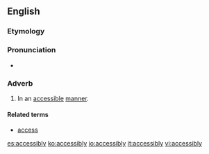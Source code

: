 ==English==

===Etymology===
{{suffix|accessible|ly}}

===Pronunciation===
* {{a|US}} {{IPA|/æk.ˈsɛs.ə.bli/}}

===Adverb===
{{en-adv}}

# In an [[accessible]] [[manner]].

====Related terms====
* [[access]]

[[es:accessibly]]
[[ko:accessibly]]
[[io:accessibly]]
[[it:accessibly]]
[[vi:accessibly]]